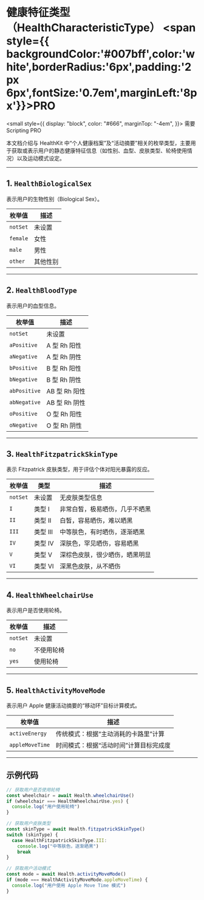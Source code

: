 # 健康特征类型（HealthCharacteristicType） <span style={{ backgroundColor:'#007bff',color:'white',borderRadius:'6px',padding:'2px 6px',fontSize:'0.7em',marginLeft:'8px'}}>PRO</span>

<small
  style={{
    display: "block",
    color: "#666",
    marginTop: "-4em",
  }}>
  需要 Scripting PRO
</small>

本文档介绍与 HealthKit 中“个人健康档案”及“活动摘要”相关的枚举类型，主要用于获取或表示用户的静态健康特征信息（如性别、血型、皮肤类型、轮椅使用情况）以及运动模式设定。

---

## 1. `HealthBiologicalSex`

表示用户的生物性别（Biological Sex）。

| 枚举值      | 描述   |
| -------- | ---- |
| `notSet` | 未设置  |
| `female` | 女性   |
| `male`   | 男性   |
| `other`  | 其他性别 |

---

## 2. `HealthBloodType`

表示用户的血型信息。

| 枚举值          | 描述         |
| ------------ | ---------- |
| `notSet`     | 未设置        |
| `aPositive`  | A 型 Rh 阳性  |
| `aNegative`  | A 型 Rh 阴性  |
| `bPositive`  | B 型 Rh 阳性  |
| `bNegative`  | B 型 Rh 阴性  |
| `abPositive` | AB 型 Rh 阳性 |
| `abNegative` | AB 型 Rh 阴性 |
| `oPositive`  | O 型 Rh 阳性  |
| `oNegative`  | O 型 Rh 阴性  |

---

## 3. `HealthFitzpatrickSkinType`

表示 Fitzpatrick 皮肤类型，用于评估个体对阳光暴露的反应。

| 枚举值      | 类型     | 描述              |
| -------- | ------ | --------------- |
| `notSet` | 未设置    | 无皮肤类型信息         |
| `I`      | 类型 I   | 非常白皙，极易晒伤，几乎不晒黑 |
| `II`     | 类型 II  | 白皙，容易晒伤，难以晒黑    |
| `III`    | 类型 III | 中等肤色，有时晒伤，逐渐晒黑  |
| `IV`     | 类型 IV  | 深肤色，罕见晒伤，容易晒黑   |
| `V`      | 类型 V   | 深棕色皮肤，很少晒伤，晒黑明显 |
| `VI`     | 类型 VI  | 深黑色皮肤，从不晒伤      |

---

## 4. `HealthWheelchairUse`

表示用户是否使用轮椅。

| 枚举值      | 描述    |
| -------- | ----- |
| `notSet` | 未设置   |
| `no`     | 不使用轮椅 |
| `yes`    | 使用轮椅  |

---

## 5. `HealthActivityMoveMode`

表示用户 Apple 健康活动摘要的“移动环”目标计算模式。

| 枚举值             | 描述                   |
| --------------- | -------------------- |
| `activeEnergy`  | 传统模式：根据“主动消耗的卡路里”计算  |
| `appleMoveTime` | 时间模式：根据“活动时间”计算目标完成度 |

---

## 示例代码

```ts
// 获取用户是否使用轮椅
const wheelchair = await Health.wheelchairUse()
if (wheelchair === HealthWheelchairUse.yes) {
  console.log("用户使用轮椅")
}

// 获取用户皮肤类型
const skinType = await Health.fitzpatrickSkinType()
switch (skinType) {
  case HealthFitzpatrickSkinType.III:
    console.log("中等肤色，逐渐晒黑")
    break
}

// 获取用户活动模式
const mode = await Health.activityMoveMode()
if (mode === HealthActivityMoveMode.appleMoveTime) {
  console.log("用户使用 Apple Move Time 模式")
}
```
